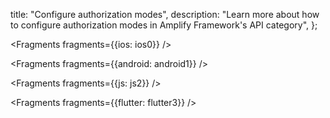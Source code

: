   title: "Configure authorization modes",
  description: "Learn more about how to configure authorization modes in Amplify Framework's API category",
};


<Fragments fragments={{ios: ios0}} />


<Fragments fragments={{android: android1}} />


<Fragments fragments={{js: js2}} />


<Fragments fragments={{flutter: flutter3}} />
